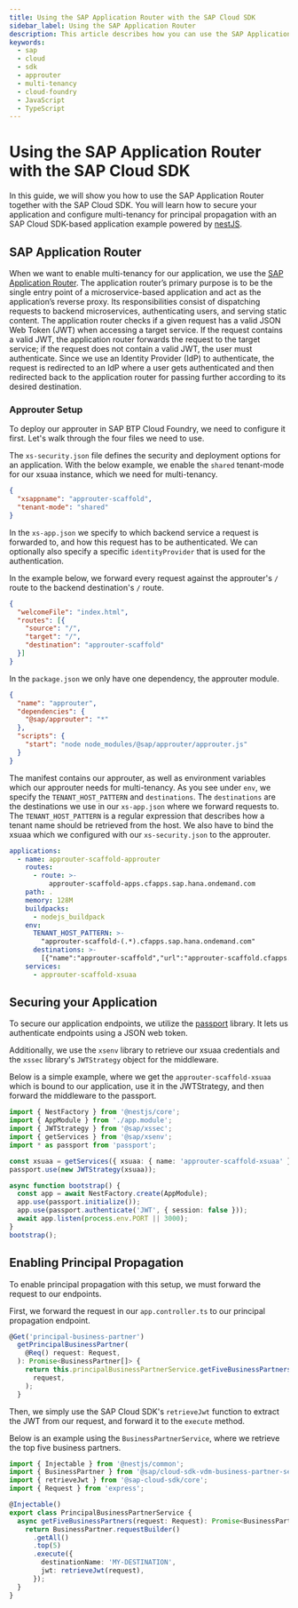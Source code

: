 ```yaml
---
title: Using the SAP Application Router with the SAP Cloud SDK
sidebar_label: Using the SAP Application Router
description: This article describes how you can use the SAP Application Router with the SAP Cloud SDK
keywords:
  - sap
  - cloud
  - sdk
  - approuter
  - multi-tenancy
  - cloud-foundry
  - JavaScript
  - TypeScript
---
```


# Using the SAP Application Router with the SAP Cloud SDK
In this guide, we will show you how to use the SAP Application Router together with the SAP Cloud SDK.
You will learn how to secure your application and configure multi-tenancy for principal propagation with an SAP Cloud SDK-based application example powered by [nestJS](https://nestjs.com/).

## SAP Application Router

When we want to enable multi-tenancy for our application, we use the [SAP Application Router](https://www.npmjs.com/package/@sap/approuter).
The application router’s primary purpose is to be the single entry point of a microservice-based application and act as the application’s reverse proxy.
Its responsibilities consist of dispatching requests to backend microservices, authenticating users, and serving static content.
The application router checks if a given request has a valid JSON Web Token (JWT) when accessing a target service.
If the request contains a valid JWT, the application router forwards the request to the target service; if the request does not contain a valid JWT, the user must authenticate.
Since we use an Identity Provider (IdP) to authenticate, the request is redirected to an IdP where a user gets authenticated and then redirected back to the application router for passing further according to its desired destination.

### Approuter Setup

To deploy our approuter in SAP BTP Cloud Foundry, we need to configure it first.
Let's walk through the four files we need to use.

The `xs-security.json` file defines the security and deployment options for an application.
With the below example, we enable the `shared` tenant-mode for our xsuaa instance, which we need for multi-tenancy.
```json
{
  "xsappname": "approuter-scaffold",
  "tenant-mode": "shared"
}
```

In the `xs-app.json` we specify to which backend service a request is forwarded to, and how this request has to be authenticated.
We can optionally also specify a specific `identityProvider` that is used for the authentication.

In the example below, we forward every request against the approuter's `/` route to the backend destination's `/` route.
```json
{
  "welcomeFile": "index.html",
  "routes": [{
    "source": "/",
    "target": "/",
    "destination": "approuter-scaffold"
  }]
}
```

In the `package.json` we only have one dependency, the approuter module.
```json
{
  "name": "approuter",
  "dependencies": {
    "@sap/approuter": "*"
  },
  "scripts": {
    "start": "node node_modules/@sap/approuter/approuter.js"
  }
}
```

The manifest contains our approuter, as well as environment variables which our approuter needs for multi-tenancy.
As you see under `env`, we specify the `TENANT_HOST_PATTERN` and `destinations`.
The `destinations` are the destinations we use in our `xs-app.json` where we forward requests to. 
The `TENANT_HOST_PATTERN` is a regular expression that describes how a tenant name should be retrieved from the host.
We also have to bind the xsuaa which we configured with our `xs-security.json` to the approuter.

```yaml
applications:
  - name: approuter-scaffold-approuter
    routes:
      - route: >-
          approuter-scaffold-apps.cfapps.sap.hana.ondemand.com
    path: .
    memory: 128M
    buildpacks:
      - nodejs_buildpack
    env:
      TENANT_HOST_PATTERN: >-
        "approuter-scaffold-(.*).cfapps.sap.hana.ondemand.com"
      destinations: >-
        [{"name":"approuter-scaffold","url":"approuter-scaffold.cfapps.sap.hana.ondemand.com","forwardAuthToken":true}]
    services:
      - approuter-scaffold-xsuaa
```

## Securing your Application

To secure our application endpoints, we utilize the [passport](http://www.passportjs.org/packages/passport-jwt) library.
It lets us authenticate endpoints using a JSON web token.

Additionally, we use the `xsenv` library to retrieve our xsuaa credentials and the `xssec` library's `JWTStrategy` object for the middleware.

Below is a simple example, where we get the `approuter-scaffold-xsuaa` which is bound to our application, use it in the JWTStrategy, and then forward the middleware to the passport.
```TypeScript
import { NestFactory } from '@nestjs/core';
import { AppModule } from './app.module';
import { JWTStrategy } from '@sap/xssec';
import { getServices } from '@sap/xsenv';
import * as passport from 'passport';

const xsuaa = getServices({ xsuaa: { name: 'approuter-scaffold-xsuaa' } }).xsuaa;
passport.use(new JWTStrategy(xsuaa));

async function bootstrap() {
  const app = await NestFactory.create(AppModule);
  app.use(passport.initialize());
  app.use(passport.authenticate('JWT', { session: false }));
  await app.listen(process.env.PORT || 3000);
}
bootstrap();
```

## Enabling Principal Propagation
To enable principal propagation with this setup, we must forward the request to our endpoints.

First, we forward the request in our `app.controller.ts` to our principal propagation endpoint.
```TypeScript
@Get('principal-business-partner')
  getPrincipalBusinessPartner(
    @Req() request: Request,
  ): Promise<BusinessPartner[]> {
    return this.principalBusinessPartnerService.getFiveBusinessPartners(
      request,
    );
  }
```

Then, we simply use the SAP Cloud SDK's `retrieveJwt` function to extract the JWT from our request, and forward it to the `execute` method.

Below is an example using the `BusinessPartnerService`, where we retrieve the top five business partners.
```TypeScript
import { Injectable } from '@nestjs/common';
import { BusinessPartner } from '@sap/cloud-sdk-vdm-business-partner-service';
import { retrieveJwt } from '@sap-cloud-sdk/core';
import { Request } from 'express';

@Injectable()
export class PrincipalBusinessPartnerService {
  async getFiveBusinessPartners(request: Request): Promise<BusinessPartner[]> {
    return BusinessPartner.requestBuilder()
      .getAll()
      .top(5)
      .execute({
        destinationName: 'MY-DESTINATION',
        jwt: retrieveJwt(request),
      });
  }
}
```

